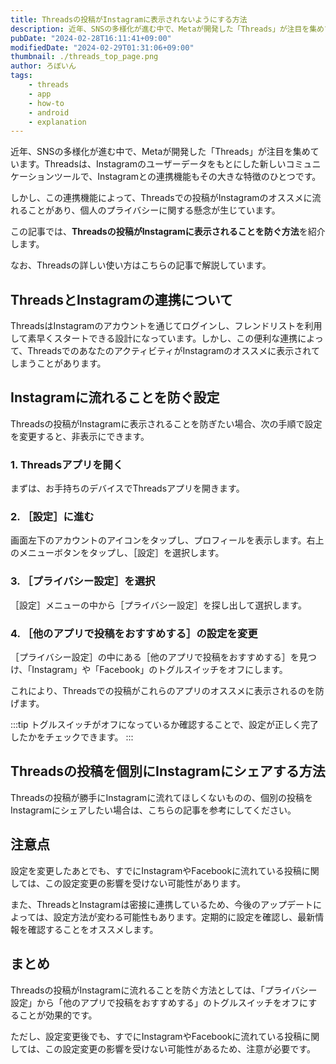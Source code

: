 ```yaml
---
title: Threadsの投稿がInstagramに表示されないようにする方法
description: 近年、SNSの多様化が進む中で、Metaが開発した「Threads」が注目を集めています。しかし、Threadsでの投稿がInstagramのオススメに流れることがあり、個人のプライバシーに関する懸念が生じています。この記事では、Threadsの投稿がInstagramに表示されることを防ぐ方法を紹介します。
pubDate: "2024-02-28T16:11:41+09:00"
modifiedDate: "2024-02-29T01:31:06+09:00"
thumbnail: ./threads_top_page.png
author: ろぼいん
tags:
    - threads
    - app
    - how-to
    - android
    - explanation
---
```



近年、SNSの多様化が進む中で、Metaが開発した「Threads」が注目を集めています。Threadsは、Instagramのユーザーデータをもとにした新しいコミュニケーションツールで、Instagramとの連携機能もその大きな特徴のひとつです。

しかし、この連携機能によって、Threadsでの投稿がInstagramのオススメに流れることがあり、個人のプライバシーに関する懸念が生じています。

この記事では、**Threadsの投稿がInstagramに表示されることを防ぐ方法**を紹介します。

なお、Threadsの詳しい使い方はこちらの記事で解説しています。

<ArticleCard link="/article/2023/07/06/meta-twitter-competing-app-threads/" />

## ThreadsとInstagramの連携について

ThreadsはInstagramのアカウントを通じてログインし、フレンドリストを利用して素早くスタートできる設計になっています。しかし、この便利な連携によって、ThreadsでのあなたのアクティビティがInstagramのオススメに表示されてしまうことがあります。

## Instagramに流れることを防ぐ設定

Threadsの投稿がInstagramに表示されることを防ぎたい場合、次の手順で設定を変更すると、非表示にできます。

### 1. Threadsアプリを開く

まずは、お手持ちのデバイスでThreadsアプリを開きます。

### 2. ［設定］に進む

画面左下のアカウントのアイコンをタップし、プロフィールを表示します。右上のメニューボタンをタップし、［設定］を選択します。

### 3. ［プライバシー設定］を選択

［設定］メニューの中から［プライバシー設定］を探し出して選択します。

### 4. ［他のアプリで投稿をおすすめする］の設定を変更

［プライバシー設定］の中にある［他のアプリで投稿をおすすめする］を見つけ、「Instagram」や「Facebook」のトグルスイッチをオフにします。

これにより、Threadsでの投稿がこれらのアプリのオススメに表示されるのを防げます。

:::tip
トグルスイッチがオフになっているか確認することで、設定が正しく完了したかをチェックできます。
:::

## Threadsの投稿を個別にInstagramにシェアする方法

Threadsの投稿が勝手にInstagramに流れてほしくないものの、個別の投稿をInstagramにシェアしたい場合は、こちらの記事を参考にしてください。

<ArticleCard link="/article/2023/07/07/share-threads-to-instagram/" />

## 注意点

設定を変更したあとでも、すでにInstagramやFacebookに流れている投稿に関しては、この設定変更の影響を受けない可能性があります。

また、ThreadsとInstagramは密接に連携しているため、今後のアップデートによっては、設定方法が変わる可能性もあります。定期的に設定を確認し、最新情報を確認することをオススメします。

## まとめ

Threadsの投稿がInstagramに流れることを防ぐ方法としては、「プライバシー設定」から「他のアプリで投稿をおすすめする」のトグルスイッチをオフにすることが効果的です。

ただし、設定変更後でも、すでにInstagramやFacebookに流れている投稿に関しては、この設定変更の影響を受けない可能性があるため、注意が必要です。
